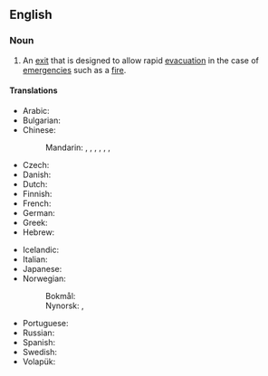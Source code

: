 ==English==
{{wikipedia}}

===Noun===
{{en-noun}}

# An [[exit]] that is designed to allow rapid [[evacuation]] in the case of [[emergency|emergencies]] such as a [[fire]].

====Translations====
{{trans-top|exit for evacuation}}
* Arabic: {{t-needed|ar}}
* Bulgarian: {{t|bg|авариен изход|m|tr=avaríen ízhod|sc=Cyrl}}
* Chinese:
*: Mandarin: {{t+|cmn|太平門|sc=Hani}}, {{t+|cmn|太平门|tr=tàipíngmén|sc=Hani}}, {{t|cmn|緊急出口|sc=Hani}}, {{t|cmn|紧急出口|tr=jǐnjí chūkǒu|sc=Hani}}, {{t|cmn|安全門|sc=Hani}}, {{t|cmn|安全门|tr=ānquánmén|sc=Hani}}, {{t|cmn|安全出口|tr=ānquán chūkǒu|sc=Hani}}
* Czech: {{t|cs|nouzový východ|m}}
* Danish: {{t+|da|nødudgang|c}}
* Dutch: {{t+|nl|nooduitgang|m}}
* Finnish: {{t|fi|hätäuloskäynti}}
* French: {{t+|fr|sortie de secours|f}}
* German: {{t+|de|Notausgang|m}}
* Greek: {{t+|el|έξοδος κινδύνου|f}}
* Hebrew: {{t|he|יציאת חירום|sc=Hebr}}
{{trans-mid}}
* Icelandic: {{t|is|neyðarútgangur|m}}
* Italian: {{t|it|uscita d'emergenza|f}}
* Japanese: {{t|ja|非常口|tr=ひじょうぐち, hijōguchi}}
* Norwegian:
*: Bokmål: {{t|nb|nødutgang|m}}
*: Nynorsk: {{t|nn|naudutgang|m}}, {{t|nn|nødutgang|m}}
* Portuguese: {{t|pt|saída de emergência|f}}
* Russian: {{t|ru|авари́йный вы́ход|m}}
* Spanish: {{t|es|salida de auxilio|f}}
* Swedish: {{t|sv|nödutgång|c}}
* Volapük: {{t|vo|ditretasegolöp}}
{{trans-bottom}}